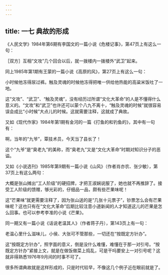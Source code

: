 ```yaml
---
---
---
```

title: 一七 典故的形成
---






《人民文学》1984年第6期有李国文的一篇小说《危楼记事》，第47页上有这么一句：

［双方］互相“文攻”几个回合以后，就一拨楼内一拨楼外“武卫”起来。

同上1985年第1期有王蒙的一篇小说《高原的风》，第27页上有这么一句：

小时候他冻得尿过裤。触及灵魂的时候他冻得把唯一供给他热能的高粱米饭吐了一地。

这“文攻”、“武卫”、“触及灵魂”，没有经历过所谓“文化大革命”的人是不懂得什么意义的。“文攻”和“武卫”也许还可以蒙个八九不离十，“触及灵魂的时候”就很容易误会成比“小时候”大点儿的时候。这就需要注释，这就成了典故。

又如《现代作家》1984年第1期有金河的一篇《打鱼的和钓鱼的》，其中有一句有：

啊，当年的“九爷”，覃技术员，今天当了县长了！

这个“九爷”是“臭老九”的美称，而“臭老九”又是“文化大革命”时期对知识分子的恶谥。

又如《小说选刊》1985年第9期有一篇小说《山风》（作者肖亦农、张少敏），第37页上有这么两句：

大概是张山摊出“工人阶级”的硬招牌，才把王淑娴说服了，她也就不再推辞了。接受工人阶级的馈赠，够光彩的，仔细品一品，颇有些芒果味呢！

这“芒果味”就更需要注释了，因为张山送的是“几张十元票子”，钞票怎么会有芒果味呢？这也只有在“文化大革命”后期比较注意小道新闻的人才知道这儿的芒果是怎么回事。也可以参考李准的小说《芒果》。

同一期又有一篇小说《话说老温其人》（作者蒋子丹），第143页上有一句：

老温心里什么滋味儿，小侯、大张可不管那些，一切还在“按既定方针办”。

这“按既定方针办”，照字面的意义，倒是没什么难懂，难懂在于那一对引号。“按既定方针办”紧接上文，就是在做饭做菜上捣乱，可是干吗要安上一对引号呢？这就非得熟悉1976年9月间的时事不可了。

很多所谓典故就是这样形成的，只是时代较早，不像这几个例子近在眼前就是了。